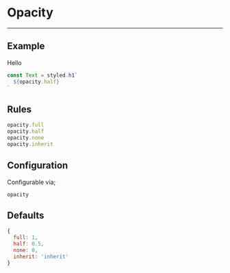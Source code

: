 
# Opacity

---

## Example

<Opacity>Hello</Opacity>

```js
const Text = styled.h1`
  ${opacity.half}
`
```

## Rules

```js
opacity.full
opacity.half
opacity.none
opacity.inherit
```

## Configuration

Configurable via;

```
opacity
```

## Defaults

```js
{
  full: 1,
  half: 0.5,
  none: 0,
  inherit: 'inherit'
}
```
